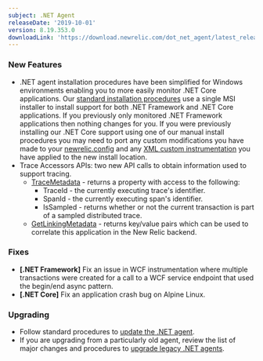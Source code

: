 ```yaml
---
subject: .NET Agent
releaseDate: '2019-10-01'
version: 8.19.353.0
downloadLink: 'https://download.newrelic.com/dot_net_agent/latest_release'
---
```


### New Features

* .NET agent installation procedures have been simplified for Windows environments enabling you to more easily monitor .NET Core applications. Our [standard installation procedures](https://docs.newrelic.com/docs/agents/net-agent/installation/install-net-agent-windows#msi) use a single MSI installer to install support for both .NET Framework and .NET Core applications. If you previously only monitored .NET Framework applications then nothing changes for you. If you were previously installing our .NET Core support using one of our manual install procedures you may need to port any custom modifications you have made to your [newrelic.config](https://docs.newrelic.com/docs/agents/net-agent/configuration/net-agent-configuration) and any [XML custom instrumentation](https://docs.newrelic.com/docs/agents/net-agent/custom-instrumentation/introduction-net-custom-instrumentation) you have applied to the new install location.
* Trace Accessors APIs: two new API calls to obtain information used to support tracing.
  * [TraceMetadata](https://docs.newrelic.com/docs/agents/net-agent/net-agent-api/tracemetadata-net-agent-api-0) - returns a property with access to the following:
    * TraceId - the currently executing trace's identifier.
    * SpanId - the currently executing span's identifier.
    * IsSampled - returns whether or not the current transaction is part of a sampled distributed trace.
  * [GetLinkingMetadata](https://docs.newrelic.com/docs/agents/net-agent/net-agent-api/getlinkingmetadata-net-agent-api) - returns key/value pairs which can be used to correlate this application in the New Relic backend.

### Fixes

* **\[.NET Framework]** Fix an issue in WCF instrumentation where multiple transactions were created for a call to a WCF service endpoint that used the begin/end async pattern.
* **\[.NET Core]** Fix an application crash bug on Alpine Linux.

### Upgrading

* Follow standard procedures to [update the .NET agent](/docs/agents/net-agent/installation-configuration/update-net-agent).
* If you are upgrading from a particularly old agent, review the list of major changes and procedures to [upgrade legacy .NET agents](/docs/agents/net-agent/troubleshooting/upgrade-legacy-net-agents).
